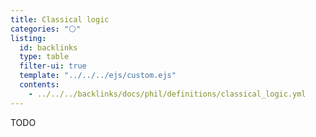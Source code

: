 ```yaml
---
title: Classical logic
categories: "⚪"
listing:
  id: backlinks
  type: table
  filter-ui: true
  template: "../../../ejs/custom.ejs"
  contents:
    - ../../../backlinks/docs/phil/definitions/classical_logic.yml
---
```


TODO 
